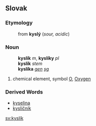 ==Slovak==
===Etymology===
:from '''kyslý''' (''sour, acidic'')
===Noun===
:'''kyslík''' ''m'', '''kyslíky''' ''pl''
:'''kyslík''' ''stem''
:'''kyslíka''' ''[[genitive|gen]] [[singular|sg]]''
# chemical element, symbol [[O]], [[Oxygen]]
===Derived Words===
* [[kyselina#Slovak|kyselina]]
* [[kysličník#Slovak|kysličník]]

[[sv:kyslík]]